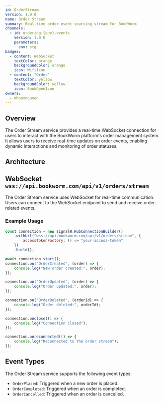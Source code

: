 ```yaml
---
id: OrderStream
version: 1.0.0
name: Order Stream
summary: Real-time order event sourcing stream for BookWorm
channels:
  - id: ordering.{env}.events
    version: 1.0.0
    parameters:
      env: stg
badges:
  - content: WebSocket
    textColor: orange
    backgroundColor: orange
    icon: WifiIcon
  - content: "Order"
    textColor: yellow
    backgroundColor: yellow
    icon: BookOpenIcon
owners:
  - nhanxnguyen
---
```


## Overview

The Order Stream service provides a real-time WebSocket connection for users to interact with the BookWorm platform's order management system. It allows users to receive real-time updates on order events, enabling dynamic interactions and monitoring of order statuses.

## Architecture

<NodeGraph />

## WebSocket `wss://api.bookworm.com/api/v1/orders/stream`

The Order Stream service uses WebSocket for real-time communication. Users can connect to the WebSocket endpoint to send and receive order-related events.

### Example Usage

```js title="order-stream.js"
const connection = new signalR.HubConnectionBuilder()
	.withUrl("wss://api.bookworm.com/api/v1/orders/stream", {
		accessTokenFactory: () => "your-access-token"
	})
	.build();

await connection.start();
connection.on("OrderCreated", (order) => {
	console.log("New order created:", order);
});

connection.on("OrderUpdated", (order) => {
	console.log("Order updated:", order);
});

connection.on("OrderDeleted", (orderId) => {
	console.log("Order deleted:", orderId);
});

connection.onclose(() => {
	console.log("Connection closed");
});

connection.onreconnected(() => {
	console.log("Reconnected to the order stream");
});
```

## Event Types

The Order Stream service supports the following event types:

- `OrderPlaced`: Triggered when a new order is placed.
- `OrderCompleted`: Triggered when an order is completed.
- `OrderCancelled`: Triggered when an order is cancelled.
